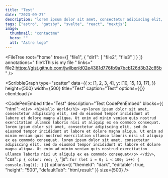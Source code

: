 ```yaml
---
title: "Test"
date: "2023-09-27"
description: "lorem ipsum dolor sit amet, consectetur adipiscing elit, sed do eiusmod tempor incididunt ut labore et dolore magna aliqua. Ut enim ad minim veniam quis nostrud exercitation ullamco laboris nisi ut aliquip ex ea commodo consequat. lorem ipsum dolor sit amet, consectetur adipiscing elit, sed do eiusmod tempor incididunt ut labore et dolore magna aliqua. Ut enim ad minim veniam quis nostrud exercitation ullamco laboris nisi ut aliquip ex ea commodo consequat. lorem ipsum dolor sit amet, consectetur adipiscing elit, sed do eiusmod tempor incididunt ut labore et dolore magna aliqua. Ut enim ad minim veniam quis nostrud exercitation ullamco laboris nisi ut aliquip ex ea commodo consequat"
tags: ["astro", "gatsby", "svelte", "react", "nextjs"]
image:
  thumbnail: "contactme"
  hero: ""
  alt: "Astro logo"
---
```


<CurseWord word="2:fucking:2"/>

<FileTree
  root="home"
  tree={[
    "file1",
    {
      "dir1": [
        "file2",
        "file3"
      ]
    }
  ]}
  annotations="
    file1:This is my file
  "
  links="
    file2:https://gist.github.com/jwilber/d02e4381d776fb9a7bcb126d3b32c85b
  "
/>

<ScribbleGraph
  type="scatter"
  data={{
    x: [1, 2, 3, 4],
    y: [10, 15, 13, 17],
  }}
  height={500}
  width={500}
  title="Test"
  caption="Test"
  options={{}}
  client:load
/>

<JupyterLiteEmbed
  size="500px"
  file="lorenz/Lorenz.ipynb"
  kernel="python"
  client:load
/>

<CodePenEmbed
  title="Test"
  description="Test CodePenEmbed"
  blocks={{
    "html": `
      <div>
        <h1>Hello World</h1>
        <p>lorem ipsum dolor sit amet, consectetur adipiscing elit, sed do eiusmod tempor incididunt ut labore et dolore magna aliqua. Ut enim ad minim veniam quis nostrud exercitation ullamco laboris nisi ut aliquip ex ea commodo consequat. lorem ipsum dolor sit amet, consectetur adipiscing elit, sed do eiusmod tempor incididunt ut labore et dolore magna aliqua. Ut enim ad minim veniam quis nostrud exercitation ullamco laboris nisi ut aliquip ex ea commodo consequat. lorem ipsum dolor sit amet, consectetur adipiscing elit, sed do eiusmod tempor incididunt ut labore et dolore magna aliqua. Ut enim ad minim veniam quis nostrud exercitation ullamco laboris nisi ut aliquip ex ea commodo consequat</p>
      </div>
    `,
    "css": `
      p { color: red; }
    `,
    "js": `
      for (let i = 0; i < 100; i++) {
        console.log(i);
      }
    `
  }}
  options={{
    "themeId": "dark",
    "editable": true,
    "height": "500",
    "defaultTab": "html,result"
  }}
  size={500}
/>
